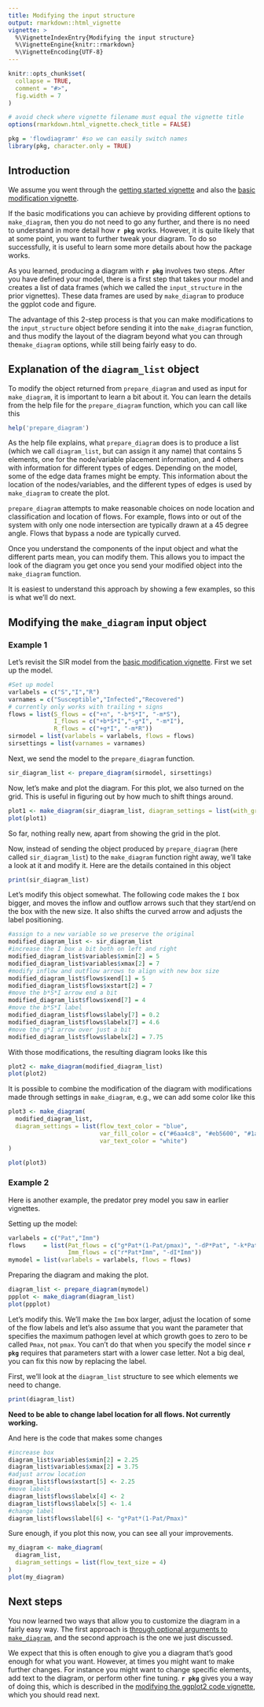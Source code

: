 ```yaml
---
title: Modifying the input structure 
output: rmarkdown::html_vignette
vignette: >
  %\VignetteIndexEntry{Modifying the input structure}
  %\VignetteEngine{knitr::rmarkdown}
  %\VignetteEncoding{UTF-8}
---
```


```r
knitr::opts_chunk$set(
  collapse = TRUE,
  comment = "#>",
  fig.width = 7
)

# avoid check where vignette filename must equal the vignette title
options(rmarkdown.html_vignette.check_title = FALSE)
```


```r
pkg = 'flowdiagramr' #so we can easily switch names
library(pkg, character.only = TRUE)
```

## Introduction

We assume you went through the [getting started vignette](./A_quickstart.html) and also the [basic modification vignette](./B_modify_diagrams_simple.html). 

If the basic modifications you can achieve by providing different options to `make_diagram`, then you do not need to go any further, and there is no need to understand in more detail how **`r pkg`** works. However, it is quite likely that at some point, you want to further tweak your diagram. To do so successfully, it is useful to learn some more details about how the package works. 

As you learned, producing a diagram with **`r pkg`** involves two steps. After you have defined your model, there is a first step that takes your model and creates a list of data frames (which we called the `input_structure` in the prior vignettes). These data frames are used by `make_diagram` to produce the ggplot code and figure. 

The advantage of this 2-step process is that you can make modifications to the `input_structure` object before sending it into the `make_diagram` function, and thus modify the layout of the diagram beyond what you can through the`make_diagram` options, while still being fairly easy to do. 




## Explanation of the `diagram_list` object

To modify the object returned from `prepare_diagram` and used as input for `make_diagram`, it is important to learn a bit about it.
You can learn the details from the help file for the `prepare_diagram` function, which you can call like this

```r
help('prepare_diagram')
```

As the help file explains, what `prepare_diagram` does is to produce a list (which we call `diagram_list`, but can assign it any name) that contains 5 elements, one for the node/variable placement information, and 4 others with information for different types of edges. Depending on the model, some of the edge data frames might be empty. This information about the location of the nodes/variables, and the different types of edges is used by `make_diagram` to create the plot. 

`prepare_diagram` attempts to make reasonable choices on node location and classification and location of flows. For example, flows into or out of the system with only one node intersection are typically drawn at a 45 degree angle. Flows that bypass a node are typically curved.
 
Once you understand the components of the input object and what the different parts mean, you can modify them.
This allows you to impact the look of the diagram you get once you send your modified object into the `make_diagram` function.

It is easiest to understand this approach by showing a few examples, so this is what we'll do next.


## Modifying the `make_diagram` input object 

### Example 1

Let's revisit the SIR model from the [basic modification vignette](./B_modify_diagrams_simple.html). 
First we set up the model.

```r
#Set up model
varlabels = c("S","I","R")
varnames = c("Susceptible","Infected","Recovered")
# currently only works with trailing + signs
flows = list(S_flows = c("+n", "-b*S*I", "-m*S"), 
             I_flows = c("+b*S*I","-g*I", "-m*I"), 
             R_flows = c("+g*I", "-m*R"))
sirmodel = list(varlabels = varlabels, flows = flows)
sirsettings = list(varnames = varnames)
```

Next, we send the model to the `prepare_diagram` function.

```r
sir_diagram_list <- prepare_diagram(sirmodel, sirsettings)
```

Now, let's make and plot the diagram. For this plot, we also turned on the grid. This is useful in figuring out by how much to shift things around.

```r
plot1 <- make_diagram(sir_diagram_list, diagram_settings = list(with_grid = TRUE))
plot(plot1)
```

So far, nothing really new, apart from showing the grid in the plot.

Now, instead of sending the object produced by `prepare_diagram` (here called `sir_diagram_list`) to the `make_diagram` function right away, we'll take a look at it and modify it.
Here are the details contained in this object

```r
print(sir_diagram_list)
```

Let's modify this object somewhat. The following code makes the `I` box bigger, and moves the inflow and outflow arrows such that they start/end on the box with the new size. It also shifts the curved arrow and adjusts the label positioning.

```r
#assign to a new variable so we preserve the original
modified_diagram_list <- sir_diagram_list 
#increase the I box a bit both on left and right 
modified_diagram_list$variables$xmin[2] = 5
modified_diagram_list$variables$xmax[2] = 7
#modify inflow and outflow arrows to align with new box size 
modified_diagram_list$flows$xend[1] = 5
modified_diagram_list$flows$xstart[2] = 7
#move the b*S*I arrow end a bit
modified_diagram_list$flows$xend[7] = 4
#move the b*S*I label 
modified_diagram_list$flows$labely[7] = 0.2
modified_diagram_list$flows$labelx[7] = 4.6
#move the g*I arrow over just a bit
modified_diagram_list$flows$labelx[2] = 7.75
```

With those modifications, the resulting diagram looks like this

```r
plot2 <- make_diagram(modified_diagram_list)
plot(plot2)
```


It is possible to combine the modification of the diagram with modifications made through settings in `make_diagram`, e.g., we can add some color like this

```r
plot3 <- make_diagram(
  modified_diagram_list,
  diagram_settings = list(flow_text_color = "blue",
                          var_fill_color = c("#6aa4c8", "#eb5600", "#1a9988"),
                          var_text_color = "white")
)

plot(plot3)
```



### Example 2

Here is another example, the predator prey model you saw in earlier vignettes.

Setting up the model:

```r
varlabels = c("Pat","Imm")
flows     = list(Pat_flows = c("g*Pat*(1-Pat/pmax)", "-dP*Pat", "-k*Pat*Imm"),
                 Imm_flows = c("r*Pat*Imm", "-dI*Imm"))
mymodel = list(varlabels = varlabels, flows = flows)
```

Preparing the diagram and making the plot.

```r
diagram_list <- prepare_diagram(mymodel)
ppplot <- make_diagram(diagram_list)
plot(ppplot)
```

Let's modify this. We'll make the `Imm` box larger, adjust the location of some of the flow labels and let's also assume that you want the parameter that specifies the maximum pathogen level at which growth goes to zero to be called `Pmax`, not `pmax`. You can't do that when you specify the model since **`r pkg`** requires that parameters start with a lower case letter. Not a big deal, you can fix this now by replacing the label.

First, we'll look at the `diagram_list` structure to see which elements we need to change.
```r
print(diagram_list)
```

**Need to be able to change label location for all flows. Not currently working.**

And here is the code that makes some changes

```r
#increase box
diagram_list$variables$xmin[2] = 2.25
diagram_list$variables$xmax[2] = 3.75
#adjust arrow location
diagram_list$flows$xstart[5] <- 2.25
#move labels
diagram_list$flows$labelx[4] <- 2
diagram_list$flows$labelx[5] <- 1.4
#change label
diagram_list$flows$label[6] <- "g*Pat*(1-Pat/Pmax)"
```

Sure enough, if you plot this now, you can see all your improvements.

```r
my_diagram <- make_diagram(
  diagram_list, 
  diagram_settings = list(flow_text_size = 4)
)
plot(my_diagram)
```

<!-- ### Example 3 -->

<!-- Finally, let's briefly revisit our 7-compartment model and see if we can make some further tweaks to get it to something that might be suitable for public use. -->

<!-- Here is the model specification again -->

<!-- ```{r} -->
<!-- varlabels = c("Sc","Ic","Rc","Sa","Ia","Ra","P") -->
<!-- varnames = c("Susceptible children","Infected children","Recovered children","Susceptible adults","Infected adults","Recovered adults","Pathogen in Environment") -->
<!-- flows = list(Sc_flows = c("-Sc*bcc*Ic","-Sc*bca*Ia","-Sc*bcp*P"),  -->
<!--              Ic_flows = c("Sc*bcc*Ic","Sc*bca*Ia","Sc*bcp*P","-gc*Ic"),  -->
<!--              Rc_flows = c("gc*Ic"), -->
<!--              Sa_flows = c("-Sa*bac*Ic","-Sa*baa*Ia","-Sa*bap*P"),  -->
<!--              Ia_flows = c("Sa*bac*Ic","Sa*baa*Ia","Sa*bap*P","-ga*Ia"),  -->
<!--              Ra_flows = c("ga*Ia"), -->
<!--              P_flows = c("sc*Ic","sa*Ia","-d*P") -->
<!--              ) -->
<!-- varlocations = matrix(data = c("Sc", "Ic", "Rc", -->
<!--                                "",   "P",   "", -->
<!--                                "Sa", "Ia", "Ra"),nrow = 3, byrow = TRUE) -->
<!-- mymodel = list(varlabels = varlabels, flows = flows) -->
<!-- mysettings = list(varlocations = varlocations, varnames = varnames) -->
<!-- diagram_list <- prepare_diagram(mymodel, mysettings) -->
<!-- ``` -->

<!-- If you print the resulting `diagram_list`, you can see details for each box/variable and arrow/flow. Since this is big, we are not showing it here. But we'll go ahead and make some modifications.  -->

<!-- We'll increase the box for the pathogen and change the text for all variables by including both the full name and the label (this could of course also be done by just renaming `varnames` above, but we want to show a different way). We'll also move some of the flow labels so they don't overlap with the arrows.  -->

<!-- **BELOW IS WRONG SETTINGS, WILL BE DOING THAT ONE LATER ONCE ARROW ISSUE IS FIXED.** -->

<!-- ```{r} -->
<!-- # change labeling of variables -->
<!-- diagram_list$nodes$name = paste0(diagram_list$nodes$name,", ",diagram_list$nodes$label) -->
<!-- #increase box -->
<!-- diagram_list$nodes$xmin[7] = 2.25 -->
<!-- diagram_list$nodes$xmax[7] = 3.75 -->
<!-- #adjust arrow location -->
<!-- diagram_list$curved_edges$xstart[2] <- 2.25 -->
<!-- #move labels -->
<!-- diagram_list$curved_edges$labelx[1] <- 2 -->
<!-- diagram_list$curved_edges$labelx[2] <- 1.4 -->
<!-- ``` -->


<!-- Finally, we make the diagram, and also apply different styling as previously -->

<!-- ```{r} -->
<!-- diagram_settings <- list( -->
<!--        node_fill_color = c("#6aa4c8", "#eb5600", "#1a9988", "#2987c2", "#e38b59", "#5c948c", "#e8e656"), -->
<!--                           node_text_size = 4, -->
<!--                           use_varnames = TRUE -->
<!--                         ) -->
<!-- model_plot <- make_diagram(diagram_list, diagram_settings) -->
<!-- plot(model_plot) -->
<!-- ``` -->




## Next steps

You now learned two ways that allow you to customize the diagram in a fairly easy way. The first approach is [through optional arguments to `make_diagram`](./B_modify_diagrams_simple.html), and the second approach is the one we just discussed. 

We expect that this is often enough to give you a diagram that's good enough for what you want. However, at times you might want to make further changes. For instance you might want to change specific elements, add text to the diagram, or perform other fine tuning. **`r pkg`** gives you a way of doing this, which is described in the [modifying the ggplot2 code vignette](./D_modify_ggplot_code.html), which you should read next. 


